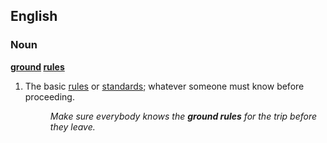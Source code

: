==English==

===Noun===
'''[[ground]] [[rules]]'''
# {{idiomatic}} The basic [[rules]] or [[standards]]; whatever someone must know before proceeding.
#:''Make sure everybody knows the '''ground rules''' for the trip before they leave.''